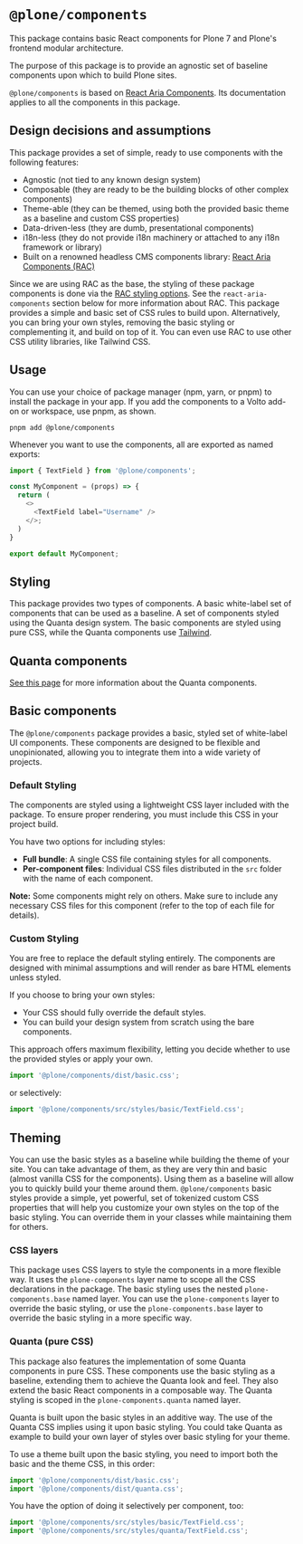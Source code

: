 
<Meta title="Introduction" />


# `@plone/components`

This package contains basic React components for Plone 7 and Plone's frontend modular architecture.

The purpose of this package is to provide an agnostic set of baseline components upon which to build Plone sites.

`@plone/components` is based on [React Aria Components](https://react-spectrum.adobe.com/react-aria/components.html).
Its documentation applies to all the components in this package.

## Design decisions and assumptions

This package provides a set of simple, ready to use components with the following features:

- Agnostic (not tied to any known design system)
- Composable (they are ready to be the building blocks of other complex components)
- Theme-able (they can be themed, using both the provided basic theme as a baseline and custom CSS properties)
- Data-driven-less (they are dumb, presentational components)
- i18n-less (they do not provide i18n machinery or attached to any i18n framework or library)
- Built on a renowned headless CMS components library: [React Aria Components (RAC)](https://react-spectrum.adobe.com/react-aria/components.html)

Since we are using RAC as the base, the styling of these package components is done via the [RAC styling options](https://react-spectrum.adobe.com/react-aria/styling.html).
See the `react-aria-components` section below for more information about RAC.
This package provides a simple and basic set of CSS rules to build upon.
Alternatively, you can bring your own styles, removing the basic styling or complementing it, and build on top of it.
You can even use RAC to use other CSS utility libraries, like Tailwind CSS.

## Usage

You can use your choice of package manager (npm, yarn, or pnpm) to install the package in your app.
If you add the components to a Volto add-on or workspace, use pnpm, as shown.

```shell
pnpm add @plone/components
```

Whenever you want to use the components, all are exported as named exports:

```ts
import { TextField } from '@plone/components';

const MyComponent = (props) => {
  return (
    <>
      <TextField label="Username" />
    </>;
  )
}

export default MyComponent;
```

## Styling

This package provides two types of components.
A basic white-label set of components that can be used as a baseline.
A set of components styled using the Quanta design system.
The basic components are styled using pure CSS, while the Quanta components use [Tailwind](https://tailwindcss.com/).

## Quanta components

[See this page](?path=/docs/quanta-introduction--docs) for more information about the Quanta components.

## Basic components

The `@plone/components` package provides a basic, styled set of white-label UI components.
These components are designed to be flexible and unopinionated, allowing you to integrate them into a wide variety of projects.

### Default Styling

The components are styled using a lightweight CSS layer included with the package.
To ensure proper rendering, you must include this CSS in your project build.

You have two options for including styles:

- **Full bundle**: A single CSS file containing styles for all components.
- **Per-component files**: Individual CSS files distributed in the `src` folder with the name of each component.

**Note:** Some components might rely on others. Make sure to include any necessary CSS files for this component (refer to the top of each file for details).

### Custom Styling

You are free to replace the default styling entirely.
The components are designed with minimal assumptions and will render as bare HTML elements unless styled.

If you choose to bring your own styles:

- Your CSS should fully override the default styles.
- You can build your design system from scratch using the bare components.

This approach offers maximum flexibility, letting you decide whether to use the provided styles or apply your own.

```js
import '@plone/components/dist/basic.css';
```

or selectively:

```js
import '@plone/components/src/styles/basic/TextField.css';
```

## Theming

You can use the basic styles as a baseline while building the theme of your site.
You can take advantage of them, as they are very thin and basic (almost vanilla CSS for the components).
Using them as a baseline will allow you to quickly build your theme around them.
`@plone/components` basic styles provide a simple, yet powerful, set of tokenized custom CSS properties that will help you customize your own styles on the top of the basic styling.
You can override them in your classes while maintaining them for others.

### CSS layers

This package uses CSS layers to style the components in a more flexible way.
It uses the `plone-components` layer name to scope all the CSS declarations in the package.
The basic styling uses the nested `plone-components.base` named layer.
You can use the `plone-components` layer to override the basic styling, or use the `plone-components.base` layer to override the basic styling in a more specific way.

### Quanta (pure CSS)

This package also features the implementation of some Quanta components in pure CSS.
These components use the basic styling as a baseline, extending them to achieve the Quanta look and feel.
They also extend the basic React components in a composable way.
The Quanta styling is scoped in the `plone-components.quanta` named layer.

Quanta is built upon the basic styles in an additive way.
The use of the Quanta CSS implies using it upon basic styling.
You could take Quanta as example to build your own layer of styles over basic styling for your theme.

To use a theme built upon the basic styling, you need to import both the basic and the theme CSS, in this order:

```js
import '@plone/components/dist/basic.css';
import '@plone/components/dist/quanta.css';
```

You have the option of doing it selectively per component, too:

```js
import '@plone/components/src/styles/basic/TextField.css';
import '@plone/components/src/styles/quanta/TextField.css';
```
